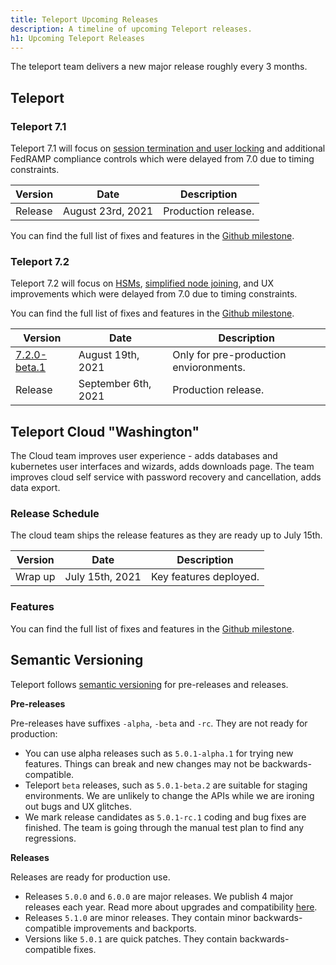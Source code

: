 ```yaml
---
title: Teleport Upcoming Releases
description: A timeline of upcoming Teleport releases.
h1: Upcoming Teleport Releases
---
```


The teleport team delivers a new major release roughly every 3 months.

## Teleport

### Teleport 7.1

Teleport 7.1 will focus on [session termination and user locking](https://github.com/gravitational/teleport/issues/3360) and additional FedRAMP compliance controls which were delayed from 7.0 due to timing constraints.

| Version | Date              | Description         |
| ------- | ----------------- | ------------------- |
| Release | August 23rd, 2021 | Production release. |

You can find the full list of fixes and features in the [Github milestone](https://github.com/gravitational/teleport/milestone/58).

### Teleport 7.2

Teleport 7.2 will focus on [HSMs](https://github.com/gravitational/teleport/issues/4225), [simplified node joining](https://github.com/gravitational/teleport/issues/7145), and UX improvements which were delayed from 7.0 due to timing constraints.

You can find the full list of fixes and features in the [Github milestone](https://github.com/gravitational/teleport/milestone/60).

| Version                                                                               | Date                | Description                            |
| ------------------------------------------------------------------------------------- | ------------------- | -------------------------------------- |
| [7.2.0-beta.1](https://github.com/gravitational/teleport/releases/tag/v7.2.0-beta.1)  | August 19th, 2021   | Only for pre-production envioronments. |
| Release                                                                               | September 6th, 2021 | Production release.                    |

## Teleport Cloud "Washington"

The Cloud team improves user experience - adds databases and kubernetes user interfaces
and wizards, adds downloads page.
The team improves cloud self service with password recovery and cancellation, adds data export.

### Release Schedule

The cloud team ships the release features as they are ready up to July 15th.

| Version | Date | Description |
| - | - | - |
| Wrap up | July 15th, 2021 | Key features deployed. |

### Features

You can find the full list of fixes and features in the
[Github milestone](https://github.com/gravitational/teleport/milestone/54).

## Semantic Versioning

Teleport follows [semantic versioning](https://semver.org/) for pre-releases and releases.

**Pre-releases**

Pre-releases have suffixes `-alpha`, `-beta` and `-rc`.
They are not ready for production:

- You can use alpha releases such as `5.0.1-alpha.1` for trying new features.
  Things can break and new changes may not be backwards-compatible.
- Teleport `beta` releases, such as `5.0.1-beta.2` are suitable for staging environments.
  We are unlikely to change the APIs while we are ironing out bugs and UX glitches.
- We mark release candidates as `5.0.1-rc.1` coding and bug fixes are finished.
  The team is going through the manual test plan to find any regressions.

**Releases**

Releases are ready for production use.

- Releases `5.0.0` and `6.0.0` are major releases. We publish 4 major releases each year.
  Read more about upgrades and compatibility [here](../admin-guide.mdx#component-compatibility).
- Releases `5.1.0` are minor releases. They contain minor backwards-compatible improvements and backports.
- Versions like `5.0.1` are quick patches. They contain backwards-compatible fixes.

